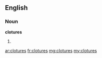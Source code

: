 ==English==

===Noun===
'''clotures'''

# {{plural of|cloture}}

[[ar:clotures]]
[[fr:clotures]]
[[mg:clotures]]
[[my:clotures]]